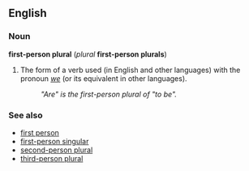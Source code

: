 ==English==
===Noun===
'''first-person plural''' (''plural'' '''first-person plurals''')

#The form of a verb used (in English and other languages) with the pronoun ''[[we]]'' (or its equivalent in other languages).
#:''"Are" is the first-person plural of "to be".''

===See also===
*[[first person]]
*[[first-person singular]]
*[[second-person plural]]
*[[third-person plural]]